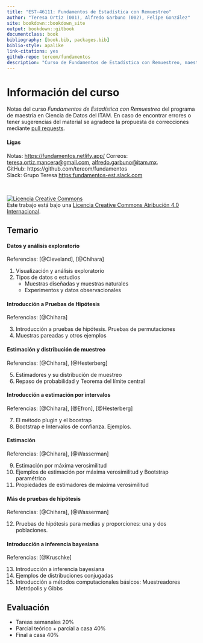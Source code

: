 ```yaml
--- 
title: "EST-46111: Fundamentos de Estadística con Remuestreo"
author: "Teresa Ortiz (001), Alfredo Garbuno (002), Felipe González"
site: bookdown::bookdown_site
output: bookdown::gitbook
documentclass: book
bibliography: [book.bib, packages.bib]
biblio-style: apalike
link-citations: yes
github-repo: tereom/fundamentos
description: "Curso de Fundamentos de Estadística con Remuestreo, maestría en Ciencia de Datos, ITAM, Otoño 2020."
---
```


# Información del curso {-}  


Notas del curso *Fundamentos de Estadística con Remuestreo* del programa de 
maestría en Ciencia de Datos del ITAM. En caso de encontrar 
errores o tener sugerencias del material se agradece la propuesta de 
correcciones mediante [pull requests](https://github.com/tereom/fundamentos).


#### Ligas {-}

Notas:  <https://fundamentos.netlify.app/>
Correos: <teresa.ortiz.mancera@gmail.com>, <alfredo.garbuno@itam.mx>.  
GitHub: https://github.com/tereom/fundamentos  
Slack: Grupo Teresa <https:fundamentos-est.slack.com>

</br>

<a rel="license" href="http://creativecommons.org/licenses/by/4.0/"><img alt="Licencia Creative Commons" style="border-width:0" src="https://i.creativecommons.org/l/by/4.0/88x31.png" /></a><br />Este trabajo está bajo una <a rel="license" href="http://creativecommons.org/licenses/by/4.0/">Licencia Creative Commons Atribución 4.0 Internacional</a>.


## Temario {-}  

#### Datos y análisis exploratorio {-}

Referencias: [@Cleveland], [@Chihara]

1. Visualización y análisis exploratorio
2. Tipos de datos o estudios
    - Muestras diseñadas y muestras naturales
    - Experimentos y datos observacionales

#### Introducción a Pruebas de Hipótesis {-} 

Referencias: [@Chihara]

3. Introducción a pruebas de hipótesis. Pruebas de permutaciones
4. Muestras pareadas y otros ejemplos

#### Estimación y distribución de muestreo {-}

Referencias: [@Chihara], [@Hesterberg]

5. Estimadores y su distribución de muestreo
6. Repaso de probabilidad y Teorema del límite central

#### Introducción a estimación por intervalos {-}

Referencias: [@Chihara], [@Efron], [@Hesterberg] 

7. El método plugin y el boostrap
8. Bootstrap e Intervalos de confianza. Ejemplos. 

#### Estimación {-}

Referencias: [@Chihara], [@Wasserman] 

9. Estimación por máxima verosimilitud
10. Ejemplos de estimación por máxima verosimilitud y Bootstrap paramétrico
11. Propiedades de estimadores de máxima verosimilitud

#### Más de pruebas de hipótesis {-}

Referencias: [@Chihara], [@Wasserman] 

12. Pruebas de hipótesis para medias y proporciones: una y dos poblaciones.

#### Introducción a inferencia bayesiana {-}

Referencias: [@Kruschke]

13. Introducción a inferencia bayesiana
14. Ejemplos de distribuciones conjugadas
15. Introducción a métodos computacionales básicos: Muestreadores Metrópolis y Gibbs

## Evaluación {-}

- Tareas semanales 20%
- Parcial teórico + parcial a casa 40%
- Final a casa 40%


